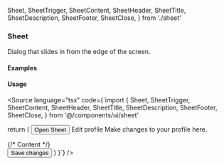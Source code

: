   Sheet,
  SheetTrigger,
  SheetContent,
  SheetHeader,
  SheetTitle,
  SheetDescription,
  SheetFooter,
  SheetClose,
} from './sheet'

<Meta of={SheetStories} />

### Sheet

Dialog that slides in from the edge of the screen.

#### Examples

<Canvas>
  <Story of={SheetStories.Right} />
</Canvas>

<Canvas>
  <Story of={SheetStories.Left} />
</Canvas>

<Canvas>
  <Story of={SheetStories.Top} />
</Canvas>

<Canvas>
  <Story of={SheetStories.Bottom} />
</Canvas>

#### Usage

<Source language="tsx" code={`import {
  Sheet,
  SheetTrigger,
  SheetContent,
  SheetHeader,
  SheetTitle,
  SheetDescription,
  SheetFooter,
  SheetClose,
} from '@/components/ui/sheet'

  return (
    <Sheet>
      <SheetTrigger asChild>
        <Button variant="outline">Open Sheet</Button>
      </SheetTrigger>
      <SheetContent>
        <SheetHeader>
          <SheetTitle>Edit profile</SheetTitle>
          <SheetDescription>
            Make changes to your profile here.
          </SheetDescription>
        </SheetHeader>
        <div className="grid gap-4 py-4">
          {/* Content */}
        </div>
        <SheetFooter>
          <SheetClose asChild>
            <Button type="submit">Save changes</Button>
          </SheetClose>
        </SheetFooter>
      </SheetContent>
    </Sheet>
  )
}`} />
